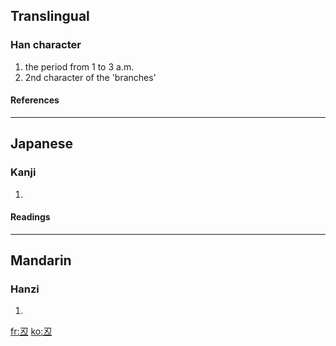 {{see|丑}}<!-- may be replaced by zh-forms -->
==Translingual==
===Han character===
{{Han char|rad=一|as=03|sn=4|four=|canj=尸大一 (SKM)}}
# the period from 1 to 3 a.m.
# 2nd character of the 'branches'
====References====
{{Han ref|kx=0077.061|dkj=00028|hdz=10013.021|uh=4E12|ud=19986}}
----
==Japanese==
===Kanji===
{{ja-kanji|grade=|rs=一03}}
# {{defn|Japanese}}
====Readings====
{{ja-readings|on=[[ちゅう]] (chū)|kun=[[うし]] (ushi)}}
----
==Mandarin==
===Hanzi===
{{cmn-hanzi|pin=[[chǒu]] (chou3)|wg=ch'ou<sup>3</sup>}}
# {{defn|Mandarin}}

[[fr:丒]]
[[ko:丒]]